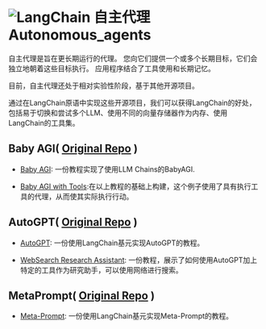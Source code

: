 


<Head>
  <script>
    {
      `(function() {
         var _hmt = _hmt || [];
(function() {
  var hm = document.createElement("script");
  hm.src = "https://hm.baidu.com/hm.js?e60fb290e204e04c5cb6f79b0ac1e697";
  var s = document.getElementsByTagName("script")[0]; 
  s.parentNode.insertBefore(hm, s);
})();
       })();`
    }
  </script>
</Head>

![LangChain](https://pica.zhimg.com/50/v2-56e8bbb52aa271012541c1fe1ceb11a2_r.gif)
自主代理 Autonomous_agents
==================================================



自主代理是旨在更长期运行的代理。
您向它们提供一个或多个长期目标，它们会独立地朝着这些目标执行。
应用程序结合了工具使用和长期记忆。



目前，自主代理还处于相对实验性阶段，基于其他开源项目。

通过在LangChain原语中实现这些开源项目，我们可以获得LangChain的好处，包括易于切换和尝试多个LLM、使用不同的向量存储器作为内存、使用LangChain的工具集。


Baby AGI(
 [Original Repo](https://github.com/yoheinakajima/babyagi) 
 )
-----------------------------------

* [Baby AGI](autonomous_agents/baby_agi): 一份教程实现了使用LLM Chains的BabyAGI.

* [Baby AGI with Tools](autonomous_agents/baby_agi_with_agent):在以上教程的基础上构建，这个例子使用了具有执行工具的代理，从而使其实际执行行动。


AutoGPT(
 [Original Repo](https://github.com/Significant-Gravitas/Auto-GPT) 
 )
-----------------------------------
* [AutoGPT](autonomous_agents/autogpt): 一份使用LangChain基元实现AutoGPT的教程。

* [WebSearch Research Assistant](autonomous_agents/marathon_times): 一份教程，展示了如何使用AutoGPT加上特定的工具作为研究助手，可以使用网络进行搜索。

MetaPrompt(
 [Original Repo](https://github.com/ngoodman/metaprompt) 
 )
-----------------------------------

* [Meta-Prompt](autonomous_agents/meta_prompt): 一份使用LangChain基元实现Meta-Prompt的教程。

